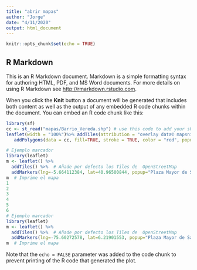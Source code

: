 ```yaml
---
title: "abrir mapas"
author: "Jorge"
date: "4/11/2020"
output: html_document
---
```


```r
knitr::opts_chunk$set(echo = TRUE)
```

## R Markdown

This is an R Markdown document. Markdown is a simple formatting syntax for authoring HTML, PDF, and MS Word documents. For more details on using R Markdown see <http://rmarkdown.rstudio.com>.

When you click the **Knit** button a document will be generated that includes both content as well as the output of any embedded R code chunks within the document. You can embed an R code chunk like this:






```r
library(sf)
cc <- st_read("mapas/Barrio_Vereda.shp") # use this code to add your shapefile from your local directory
leaflet(width = "100%")%>% addTiles(attribution = "overlay data© mapsnigeriainitiative 2016")%>% setView(-75.60272578, 6.21901553, 11) %>%  # add the default basemap along with setting the view (lng, lat) and initial zoom 
   addPolygons(data = cc, fill=TRUE, stroke = TRUE, color = "red", popup = paste0("Name:",cc$NOMBRE,"<br>", "Pop:", cc$total))

```


```r
# Ejemplo marcador
library(leaflet)
m <- leaflet() %>%
  addTiles() %>%  # Añade por defecto los Tiles de  OpenStreetMap
  addMarkers(lng=-5.664112384, lat=40.96500844, popup="Plaza Mayor de Salamanca")
m  # Imprime el mapa
1
2
3
4
5
6
# Ejemplo marcador
library(leaflet)
m <- leaflet() %>%
  addTiles() %>%  # Añade por defecto los Tiles de  OpenStreetMap
  addMarkers(lng=-75.60272578, lat=6.21901553, popup="Plaza Mayor de Salamanca")
m  # Imprime el mapa
```

Note that the `echo = FALSE` parameter was added to the code chunk to prevent printing of the R code that generated the plot.
